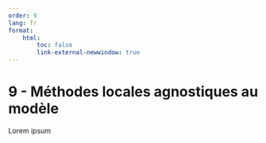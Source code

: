 ```yaml
---
order: 9
lang: fr
format:
    html:
        toc: false
        link-external-newwindow: true
---
```


# 9 - Méthodes locales agnostiques au modèle

Lorem ipsum